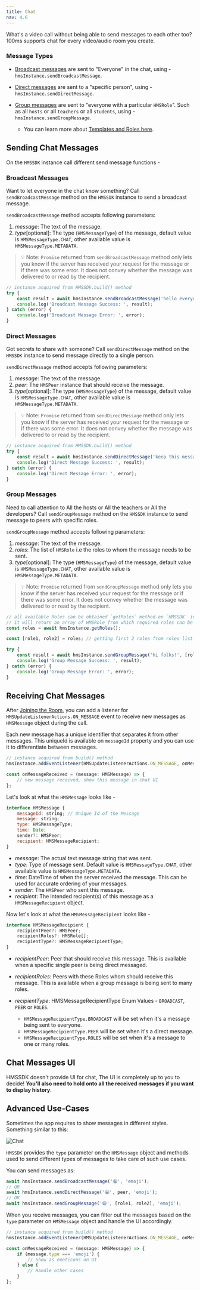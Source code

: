 ```yaml
---
title: Chat
nav: 4.6
---
```


What's a video call without being able to send messages to each other too? 100ms supports chat for every video/audio room you create.

### Message Types

-   [Broadcast messages](#broadcast-messages) are sent to "Everyone" in the chat, using - `hmsInstance.sendBroadcastMessage`.

-   [Direct messages](#direct-messages) are sent to a "specific person", using - `hmsInstance.sendDirectMessage`.

-   [Group messages](#group-messages) are sent to "everyone with a particular `HMSRole`". Such as all `hosts` or all `teachers` or all `students`, using - `hmsInstance.sendGroupMessage`.
    -   You can learn more about [Templates and Roles here](/concepts/v2/concepts/templates-and-roles).

## Sending Chat Messages

On the `HMSSDK` instance call different send message functions -

### Broadcast Messages

Want to let everyone in the chat know something? Call `sendBroadcastMessage` method on the `HMSSDK` instance to send a broadcast message.

`sendBroadcastMessage` method accepts following parameters:

1. _message_: The text of the message.
2. _type_[optional]: The type (`HMSMessageType`) of the message, default value is `HMSMessageType.CHAT`, other available value is `HMSMessageType.METADATA`.

> 💡 Note: `Promise` returned from `sendBroadcastMessage` method only lets you know if the server has received your request for the message or if there was some error. It does not convey whether the message was delivered to or read by the recipient.

```js
// instance acquired from HMSSDk.build() method
try {
    const result = await hmsInstance.sendBroadcastMessage('hello everyone!'); // yes it's that simple 😉
    console.log('Broadcast Message Success: ', result);
} catch (error) {
    console.log('Broadcast Message Error: ', error);
}
```

### Direct Messages

Got secrets to share with someone? Call `sendDirectMessage` method on the `HMSSDK` instance to send message directly to a single person.

`sendDirectMessage` method accepts following parameters:

1. _message_: The text of the message.
2. _peer_: The `HMSPeer` instance that should receive the message.
3. _type_[optional]: The type (`HMSMessageType`) of the message, default value is `HMSMessageType.CHAT`, other available value is `HMSMessageType.METADATA`.

> 💡 Note: `Promise` returned from `sendDirectMessage` method only lets you know if the server has received your request for the message or if there was some error. It does not convey whether the message was delivered to or read by the recipient.

```js
// instance acquired from HMSSDk.build() method
try {
    const result = await hmsInstance.sendDirectMessage('keep this message a secret!', peer);
    console.log('Direct Message Success: ', result);
} catch (error) {
    console.log('Direct Message Error: ', error);
}
```

### Group Messages

Need to call attention to All the hosts or All the teachers or All the developers? Call `sendGroupMessage` method on the `HMSSDK` instance to send message to peers with specific roles.

`sendGroupMessage` method accepts following parameters:

1. _message_: The text of the message.
2. _roles_: The list of `HMSRole` i.e the roles to whom the message needs to be sent.
3. _type_[optional]: The type (`HMSMessageType`) of the message, default value is `HMSMessageType.CHAT`, other available value is `HMSMessageType.METADATA`.

> 💡 Note: `Promise` returned from `sendGroupMessage` method only lets you know if the server has received your request for the message or if there was some error. It does not convey whether the message was delivered to or read by the recipient.

```js
// all available Roles can be obtained `getRoles` method on `HMSSDK` instance
// it will return an array of HMSRole from which required roles can be selected for `sendGroupMessage` method.
const roles = await hmsInstance.getRoles();

const [role1, role2] = roles; // getting first 2 roles from roles list

try {
    const result = await hmsInstance.sendGroupMessage('hi folks!', [role1, role2]);
    console.log('Group Message Success: ', result);
} catch (error) {
    console.log('Group Message Error: ', error);
}
```

## Receiving Chat Messages

After [Joining the Room](/react-native/v2/how--to-guides/set-up-video-conferencing/join), you can add a listener for `HMSUpdateListenerActions.ON_MESSAGE` event to receive new messages as `HMSMessage` object during the call.

Each new message has a unique identifier that separates it from other messages. This uniqueId is available on `messageId` property and you can use it to differentiate between messages.

```js
// instance acquired from build() method
hmsInstance.addEventListener(HMSUpdateListenerActions.ON_MESSAGE, onMessageReceived);

const onMessageReceived = (message: HMSMessage) => {
    // new message received, show this message in chat UI
};
```

Let's look at what the `HMSMessage` looks like -

```js
interface HMSMessage {
    messageId: string; // Unique Id of the Message
    message: string;
    type: HMSMessageType;
    time: Date;
    sender?: HMSPeer;
    recipient: HMSMessageRecipient;
}
```

-   _message_: The actual text message string that was sent.
-   _type_: Type of message sent. Default value is `HMSMessageType.CHAT`, other available value is `HMSMessageType.METADATA`.
-   _time_: DateTime of when the server received the message. This can be used for accurate ordering of your messages.
-   _sender_: The `HMSPeer` who sent this message.
-   _recipient_: The intended recipient(s) of this message as a `HMSMessageRecipient` object.

Now let's look at what the `HMSMessageRecipient` looks like -

```js
interface HMSMessageRecipient {
    recipientPeer?: HMSPeer;
    recipientRoles?: HMSRole[];
    recipientType?: HMSMessageRecipientType;
}
```

-   _recipientPeer_: Peer that should receive this message. This is available when a specific single peer is being direct messaged.
-   _recipientRoles_: Peers with these Roles whom should receive this message. This is available when a group message is being sent to many roles.
-   _recipientType_: HMSMessageRecipientType Enum Values - `BROADCAST`, `PEER` or `ROLES`.

    -   `HMSMessageRecipientType.BROADCAST` will be set when it\'s a message being sent to everyone.
    -   `HMSMessageRecipientType.PEER` will be set when it\'s a direct message.
    -   `HMSMessageRecipientType.ROLES` will be set when it\'s a message to one or many roles.

## Chat Messages UI

HMSSDK doesn't provide UI for chat, The UI is completely up to you to decide! **You'll also need to hold onto all the received messages if you want to display history**.

## Advanced Use-Cases

Sometimes the app requires to show messages in different styles. Something similar to this:

![Chat](/docs/v2/flutter-chat.gif)

`HMSSDK` provides the `type` parameter on the `HMSMessage` object and methods used to send different types of messages to take care of such use cases.

You can send messages as:

```js
await hmsInstance.sendBroadcastMessage('😁', 'emoji');
// OR
await hmsInstance.sendDirectMessage('😁', peer, 'emoji');
// OR
await hmsInstance.sendGroupMessage('😁', [role1, role2], 'emoji');
```

When you receive messages, you can filter out the messages based on the `type` parameter on `HMSMessage` object and handle the UI accordingly.

```js
// instance acquired from build() method
hmsInstance.addEventListener(HMSUpdateListenerActions.ON_MESSAGE, onMessageReceived);

const onMessageReceived = (message: HMSMessage) => {
    if (message.type === 'emoji') {
        // Show as emoticons on UI
    } else {
        // Handle other cases
    }
};
```
